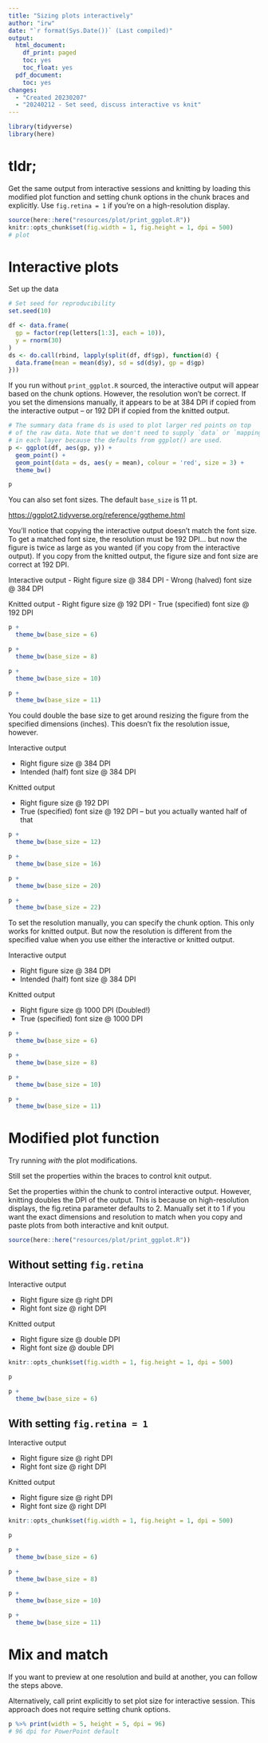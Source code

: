 ```yaml
---
title: "Sizing plots interactively"
author: "irw"
date: "`r format(Sys.Date())` (Last compiled)"
output:
  html_document:
    df_print: paged
    toc: yes
    toc_float: yes
  pdf_document:
    toc: yes
changes:
  - "Created 20230207"
  - "20240212 - Set seed, discuss interactive vs knit"
---
```


```r
library(tidyverse)
library(here)
```

# tldr;

Get the same output from interactive sessions and knitting by loading this modified plot function and setting chunk options in the chunk braces and explicitly. Use `fig.retina = 1` if you're on a high-resolution display.

```r
source(here::here("resources/plot/print_ggplot.R"))
knitr::opts_chunk$set(fig.width = 1, fig.height = 1, dpi = 500)
# plot
```


# Interactive plots

Set up the data

```r
# Set seed for reproducibility
set.seed(10)

df <- data.frame(
  gp = factor(rep(letters[1:3], each = 10)),
  y = rnorm(30)
)
ds <- do.call(rbind, lapply(split(df, df$gp), function(d) {
  data.frame(mean = mean(d$y), sd = sd(d$y), gp = d$gp)
}))
```

If you run without `print_ggplot.R` sourced, the interactive output will appear based on the chunk options. However, the resolution won't be correct. 
If you set the dimensions manually, it appears to be at 384 DPI if copied from the interactive output -- or 192 DPI if copied from the knitted output.

```r
# The summary data frame ds is used to plot larger red points on top
# of the raw data. Note that we don't need to supply `data` or `mapping`
# in each layer because the defaults from ggplot() are used.
p <- ggplot(df, aes(gp, y)) +
  geom_point() +
  geom_point(data = ds, aes(y = mean), colour = 'red', size = 3) +
  theme_bw()

p
```

You can also set font sizes. The default `base_size` is 11 pt.

[https://ggplot2.tidyverse.org/reference/ggtheme.html](https://ggplot2.tidyverse.org/reference/ggtheme.html)

You'll notice that copying the interactive output doesn't match the font size. 
To get a matched font size, the resolution must be 192 DPI... but now the figure is twice as large as you wanted (if you copy from the interactive output). If you copy from the knitted output, the figure size and font size are correct at 192 DPI.

Interactive output
- Right figure size @ 384 DPI
- Wrong (halved) font size @ 384 DPI

Knitted output
- Right figure size @ 192 DPI
- True (specified) font size @ 192 DPI

```r
p + 
  theme_bw(base_size = 6)

p + 
  theme_bw(base_size = 8)

p + 
  theme_bw(base_size = 10)

p + 
  theme_bw(base_size = 11)
```

You could double the base size to get around resizing the figure from the specified dimensions (inches). This doesn't fix the resolution issue, however.

Interactive output

- Right figure size @ 384 DPI
- Intended (half) font size @ 384 DPI

Knitted output

- Right figure size @ 192 DPI
- True (specified) font size @ 192 DPI -- but you actually wanted half of that

```r
p + 
  theme_bw(base_size = 12)

p + 
  theme_bw(base_size = 16)

p + 
  theme_bw(base_size = 20)

p + 
  theme_bw(base_size = 22)
```

To set the resolution manually, you can specify the chunk option. This only works for knitted output. But now the resolution is different from the specified value when you use either the interactive or knitted output.

Interactive output

- Right figure size @ 384 DPI
- Intended (half) font size @ 384 DPI

Knitted output

- Right figure size @ 1000 DPI (Doubled!)
- True (specified) font size @ 1000 DPI

```r
p + 
  theme_bw(base_size = 6)

p + 
  theme_bw(base_size = 8)

p + 
  theme_bw(base_size = 10)

p + 
  theme_bw(base_size = 11)
```

# Modified plot function

Try running _with_ the plot modifications.

Still set the properties within the braces to control knit output.

Set the properties within the chunk to control interactive output.
However, knitting doubles the DPI of the output. This is because on high-resolution displays, the fig.retina parameter defaults to 2.
Manually set it to 1 if you want the exact dimensions and resolution to match when you copy and paste plots from both interactive and knit output.

```r
source(here::here("resources/plot/print_ggplot.R"))
```

## Without setting `fig.retina`

Interactive output

- Right figure size @ right DPI
- Right font size @ right DPI

Knitted output

- Right figure size @ double DPI
- Right font size @ double DPI

```r
knitr::opts_chunk$set(fig.width = 1, fig.height = 1, dpi = 500)

p

p + 
  theme_bw(base_size = 6)
```


## With setting `fig.retina = 1`

Interactive output

- Right figure size @ right DPI
- Right font size @ right DPI

Knitted output

- Right figure size @ right DPI
- Right font size @ right DPI

```r
knitr::opts_chunk$set(fig.width = 1, fig.height = 1, dpi = 500)

p

p + 
  theme_bw(base_size = 6)

p + 
  theme_bw(base_size = 8)

p + 
  theme_bw(base_size = 10)

p + 
  theme_bw(base_size = 11)
```

# Mix and match

If you want to preview at one resolution and build at another, you can follow the steps above.

Alternatively, call print explicitly to set plot size for interactive session.
This approach does not require setting chunk options.

```r
p %>% print(width = 5, height = 5, dpi = 96)
# 96 dpi for PowerPoint default
```